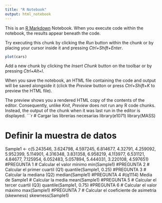 ```yaml
---
title: "R Notebook"
output: html_notebook
---
```


This is an [R Markdown](http://rmarkdown.rstudio.com) Notebook. When you execute code within the notebook, the results appear beneath the code. 

Try executing this chunk by clicking the *Run* button within the chunk or by placing your cursor inside it and pressing *Ctrl+Shift+Enter*. 

```r
plot(cars)
```

Add a new chunk by clicking the *Insert Chunk* button on the toolbar or by pressing *Ctrl+Alt+I*.

When you save the notebook, an HTML file containing the code and output will be saved alongside it (click the *Preview* button or press *Ctrl+Shift+K* to preview the HTML file).

The preview shows you a rendered HTML copy of the contents of the editor. Consequently, unlike *Knit*, *Preview* does not run any R code chunks. Instead, the output of the chunk when it was last run in the editor is displayed.
```r
# Cargar las librerías necesarias
library(e1071)
library(MASS)

# Definir la muestra de datos
Sample1 <- c(5.243546, 3.624798, 4.597245, 6.814677, 4.32791, 4.259092, 5.952399, 5.114901, 4.316348, 3.831358, 6.958219, 4.113977, 6.531121, 4.84677, 7.125954, 6.052483, 5.057894, 5.444031, 3.220108, 4.597651)
#PREGUNTA 1
# Calcular el valor mínimo
min(Sample1)
#PREGUNTA 2
# Calcular el primer cuartil (Q1)
quantile(Sample1, 0.25)
#PREGUNTA 3
# Calcular la mediana (Q2)
median(Sample1)
#PREGUNTA 4
#(q1114) Media de Sample1
# Calcular la media 
mean(Sample1)
#PREGUNTA 5
# Calcular el tercer cuartil (Q3)
quantile(Sample1, 0.75)
#PREGUNTA 6
# Calcular el valor máximo
max(Sample1)
#PREGUNTA 7
# Calcular el coeficiente de asimetría (skewness)
skewness(Sample1)


